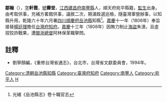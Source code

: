 {{明清人物信息框
| 姓名 =鄒翰
| 最高職務 = [[四川|四川]][[岳池縣|岳池縣]][[知縣|知縣]]
| 國家 = 大清
| 籍貫 = [[江西|江西]][[建昌府|建昌府]][[南豐縣|南豐縣]]
| 字號 =
| 出生日期 = ？年？月？日
| 逝世日期 = ？年？月？日
| 墓葬 = 
| 配偶 =  
| 親屬 = 曾祖、祖、父，母
| 出身 =考取供事充補方畧館供事議敘二次期滿銓選巡檢隨臺灣軍營辦事以知縣升用 
| 著作 =  
*
}}
'''鄒翰'''（{{bd|？||？|catIdx=Z鄒}}），[[表字|字]]'''軒霞'''，[[號|號]]'''霽堂'''，[[江西|江西]][[建昌府|建昌府]][[南豐縣|南豐縣]]人，順天府宛平縣籍，[[監生|監生]]出身。由考取供事，充補方畧館供事，議敘二次，期滿銓選巡檢，隨臺灣軍營辦事，以知縣升用，乾隆六十年六月署[[四川|四川]][[順慶府|順慶府]][[岳池縣|岳池縣]]知縣<ref>光緒《岳池縣志》卷十職官志</ref>。[[嘉慶|嘉慶]]十一年（1806年）奉旨接替[[楊廷理|楊廷理]]擔任[[台灣府知府|台灣府知府]]。[[嘉慶|嘉慶]]十三年（1808年）因無力制止[[海盜|海盜]]朱濆，且虛捏狡詐戰果，遭[[閩浙總督|閩浙總督]]阿林保革職拏問。

==註釋==
{{reflist}}
*劉寧顏編，《重修台灣省通志》，台北市，台灣省文獻委員會，1994年。
{{start box}}
{{s-off}}
{{s-before|[[楊廷理|楊廷理]]}}
{{s-title|[[台灣府知府|台灣府知府]]|1806年上任}}
{{s-after|[[徐汝瀾|徐汝瀾]]}}
{{end box}}
{{DEFAULTSORT:Zou鄒}}
[[Category:清朝岳池縣知縣|Category:清朝岳池縣知縣]]
[[Category:臺灣府知府|Category:臺灣府知府]]
[[Category:南豐人|Category:南豐人]]
[[Category:宛平人|Category:宛平人]]
[[Category:邹姓|H]]